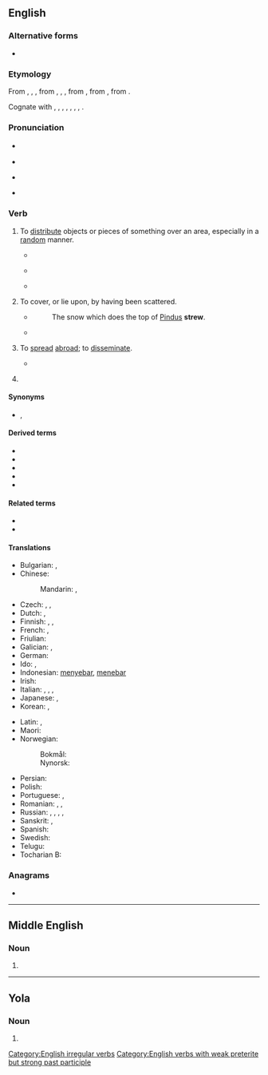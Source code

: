==English==

===Alternative forms===
* {{alter|en|strow|straw||dialectal}}

===Etymology===
{{root|en|ine-pro|*strew-}}
From {{inh|en|enm|strewen}}, {{m|enm|strawen}}, {{m|enm|streowen}}, from {{inh|en|ang|strewian}}, {{m|ang|strēawian}}, {{m|ang|strēowian||to strew, scatter}}, from {{inh|en|gmw-pro|*strauwjan}}, from {{inh|en|gem-pro|*strawjaną||to strew}}, from {{der|en|ine-pro|*strew-||to spread, scatter}}. 

{{rel-top|Cognates}}
Cognate with {{cog|sco|strow}}, {{m|sco|straw||to strew}}, {{cog|fy|streauwe||to strew}}, {{cog|nl|strooien||to strew, scatter, sprinkle}}, {{cog|de|streuen||to strew, scatter}}, {{cog|sv|strö||to strew}}, {{cog|is|strá||to strew}}, {{cog|nn|strå||to strew}}. {{rel-bottom}}

===Pronunciation===
* {{a|UK}} {{IPA|en|/stɹuː/}}　
* {{audio|en|LL-Q1860 (eng)-Vealhurl-strew.wav |Audio (UK)}}
* {{a|US}} {{IPA|en|/stɹu/}}
* {{rhymes|en|uː|s=1}}

===Verb===
{{en-verb||||strewn|past_ptc2=strewed}}

# {{lb|en|archaic except strewn}} To [[distribute]] objects or pieces of something over an area, especially in a [[random]] manner.
#: {{ux|en|to '''strew''' sand over a floor}}
#* {{RQ:Shakespeare Romeo and Juliet|5|3|passage=Sweet flower, with flowers thy bridal bed I '''strew'''.}}
#* {{RQ:Dryden Virgil|Georgics}}
#*: {{quote|en|And '''strewed''' his mangled limbs about the field.}}
#* {{RQ:Disraeli Endymion}}
#*: {{quote|en|On a principal table a desk was open and many papers '''strewn''' about.}}
# {{lb|en|archaic except strewn}} To cover, or lie upon, by having been scattered.
#: {{ux|en|Leaves '''strewed''' the ground.}}
#* {{RQ:Spenser Prothalamion}}
#*: The snow which does the top of [[Pindus]] '''strew'''.
#* {{RQ:Pope Essay on Man|chapter=IV|passage=Is thine alone the seed that '''strews''' the plain?}}
# {{lb|en|transitive|archaic}} To [[spread]] [[abroad]]; to [[disseminate]].
#* {{RQ:Shakespeare Hamlet|IV|v|passage=She may '''strew''' dangerous conjectures.}}
# {{rfdef|en}}
#: {{ux|en|error-'''strewn'''}}

====Synonyms====
* {{l|en|scatter}}, {{l|en|sprinkle}}

====Derived terms====
* {{l|en|bestrew}}
* {{l|en|strewable}}
* {{l|en|strewage}}
* {{l|en|strewments}}
* {{l|en|strewnfield}}

====Related terms====
* {{l|en|strain}}
* {{l|en|streusel}}

====Translations====
{{trans-top|to distribute objects or pieces of something}}
* Bulgarian: {{t+|bg|разпръсвам}}, {{t+|bg|разстилам}}
* Chinese:
*: Mandarin: {{t+|cmn|散開|sc=Hani}}, {{t+|cmn|散开|tr=sànkāi|sc=Hani}}
* Czech: {{t|cs|rozházet}}, {{t|cs|roztrousit}}, {{t|cs|rozptýlit}}
* Dutch: {{t+|nl|strooien}}, {{t|nl|bestrooien}}
* Finnish: {{t+|fi|sirotella}}, {{t+|fi|levittää}}, {{t+|fi|hajottaa}}
* French: {{t+|fr|parsemer}}, {{t+|fr|joncher}}
* Friulian: {{t|fur|stierni}}
* Galician: {{t+|gl|espallar}}, {{t|gl|esparexer}}
* German: {{t+|de|streuen}}
* Ido: {{t+|io|trasemar}}, {{t+|io|dissemar}}
* Indonesian: [[sebar|menyebar]], [[tebar|menebar]]
* Irish: {{t|ga|easraigh}}
* Italian: {{t+|it|spargere}}, {{t+|it|disseminare}}, {{t+|it|cospargere}}, {{t+|it|ricoprire}}
* Japanese: {{t|ja|散らす|tr=ちらす, chirasu|sc=Jpan}}, {{t|ja|ばら撒く|tr=ばらまく, baramaku|sc=Jpan}}
* Korean: {{t|ko|흩다}}, {{t+|ko|흩뜨리다}}
{{trans-mid}}
* Latin: {{t|la|spargō}}, {{t|la|cōnsternō}}
* Maori: {{t|mi|whārikiriki}}
* Norwegian:
*: Bokmål: {{t+|nb|strø}}
*: Nynorsk: {{t|nn|strø}}
* Persian: {{t+|fa|افشاندن|tr=afšandan|sc=fa-Arab}}
* Polish: {{t+|pl|rozrzucić}}
* Portuguese: {{t+|pt|espalhar}}, {{t+|pt|esparramar}}
* Romanian: {{t+|ro|împrăștia}}, {{t+|ro|răspândi}}, {{t+|ro|așterne}}
* Russian: {{t+|ru|разбра́сывать|impf}}, {{t+|ru|разброса́ть|pf}}, {{t+|ru|сы́пать|impf}}, {{t+|ru|насы́пать|pf}}, {{t+|ru|посы́пать|pf}}
* Sanskrit: {{t+|sa|स्तृणोति}}, {{t|sa|स्तृनाति}}
* Spanish: {{t+|es|esparcir}}
* Swedish: {{t+|sv|strö}}
* Telugu: {{t+|te|వెదజల్లు}}
* Tocharian B: {{t|txb|kät-}}
{{trans-bottom}}

===Anagrams===
* {{anagrams|en|a=erstw|Trews|trews|werst|wrest}}

[[Category:English irregular verbs]]
[[Category:English verbs with weak preterite but strong past participle]]

----

==Middle English==

===Noun===
{{head|enm|noun}}

# {{alternative form of|enm|straw}}

----

==Yola==

===Noun===
{{head|yol|noun}}
 
# {{alt form|yol|stre}}